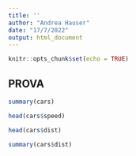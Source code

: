 ```yaml
---
title: ''
author: "Andrea Hauser"
date: "17/7/2022"
output: html_document
---
```


```r
knitr::opts_chunk$set(echo = TRUE)
```

## PROVA

```r
summary(cars)
```


```r
head(cars$speed)
```

```r
head(cars$dist)
```

```r
summary(cars$dist)
```